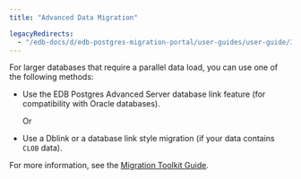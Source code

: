 ```yaml
---
title: "Advanced Data Migration"

legacyRedirects:
  - "/edb-docs/d/edb-postgres-migration-portal/user-guides/user-guide/3.0.1/mp_advanced_data_migration.html"
---
```


<div id="mp_advanced_data_migration" class="registered_link"></div>

For larger databases that require a parallel data load, you can use one of the following methods:

-   Use the EDB Postgres Advanced Server database link feature (for compatibility with Oracle databases).

    Or

-   Use a Dblink or a database link style migration (if your data contains `CLOB` data).

For more information, see the [Migration Toolkit Guide](/migration_toolkit/latest/).
